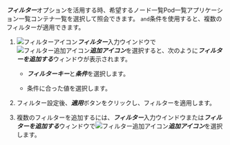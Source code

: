 ***フィルター***オプションを活用する時、希望する<InDoc pages="resource-node-list">ノード一覧</InDoc><InDoc pages="resource-pod-list">Pod一覧</InDoc><InDoc pages="resource-application-list">アプリケーション一覧</InDoc><InDoc pages="resource-container-list">コンテナ一覧</InDoc>を選択して照会できます。 `and`条件を使用すると、複数のフィルターが適用できます。

1. ![フィルターアイコン](/img/ico-filter.svg)***フィルター***入力ウインドウで![フィルター追加アイコン](/img/ico-add.svg)***追加アイコン***を選択すると、次のように***フィルターを追加する***ウィンドウが表示されます。

   <ImgLang img='k8s-resource-container-list-add-filter.png' desc='フィルター追加' />

   - ***フィルターキー***と***条件***を選択します。

   - 条件に合った値を選択します。

2. フィルター設定後、***適用***ボタンをクリックし、フィルターを適用します。

3. 複数のフィルターを追加するには、***フィルター***入力ウインドウまたは***フィルターを追加する***ウィンドウで![フィルター追加アイコン](/img/ico-add.svg)***追加アイコン***を選択します。
